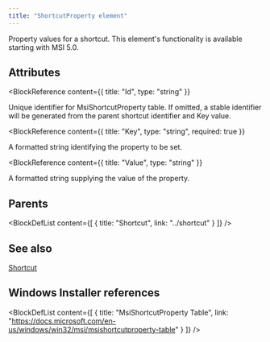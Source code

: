 ```yaml
---
title: "ShortcutProperty element"
---
```



Property values for a shortcut. This element's functionality is available starting with MSI 5.0.


## Attributes

<BlockWrapper>

  <BlockReference
    content={{
      title: "Id",
      type: "string"
    }}
  >
  Unique identifier for MsiShortcutProperty table. If omitted, a stable identifier will be generated from the parent shortcut identifier and Key value.
  </BlockReference>

  <BlockReference
    content={{
      title: "Key",
      type: "string",
      required: true
    }}
  >
  A formatted string identifying the property to be set.
  </BlockReference>

  <BlockReference
    content={{
      title: "Value",
      type: "string"
    }}
  >
  A formatted string supplying the value of the property.
  </BlockReference>

</BlockWrapper>


## Parents

<BlockDefList content={[
    {
      title: "Shortcut",
      link: "../shortcut"
    }
  ]}
/>

## See also
[Shortcut](../shortcut)

## Windows Installer references

<BlockDefList content={[
    {
      title: "MsiShortcutProperty Table",
      link: "https://docs.microsoft.com/en-us/windows/win32/msi/msishortcutproperty-table"
    }
  ]}
/>

